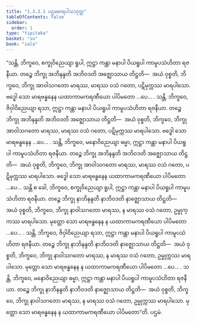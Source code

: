 ```yaml
---
title: "1.3.2.1 ပဌမမာရပါသသုတ္တ"
tableOfContents: false
sidebar:
  order: 1
type: "tipitaka"
basket: "su"
book: "sala"
---
```



<DynamicBreadcrumb />

<Division number="114" book="sala">

<Paragraph number="613" book="sala">
“သန္တိ, ဘိက္ခဝေ, စက္ခုဝိညေယျာ ရူပါ, ဣဋ္ဌာ ကန္တာ မနာပါ ပိယရူပါ ကာမူပသံဟိတာ ရဇနီယာ. တဉ္စေ ဘိက္ခု အဘိနန္ဒတိ အဘိဝဒတိ အဇ္ဈောသာယ တိဋ္ဌတိ—  အယံ ဝုစ္စတိ, ဘိက္ခဝေ, ဘိက္ခု အာဝါသဂတော မာရဿ, မာရဿ ဝသံ ဂတော, ပဋိမုက္ကဿ မာရပါသော. ဗဒ္ဓေါ သော မာရဗန္ဓနေန ယထာကာမကရဏီယော ပါပိမတော …ပေ… .
</Paragraph>

<Paragraph number="614" book="sala">
သန္တိ, ဘိက္ခဝေ, ဇိဝှါဝိညေယျာ ရသာ, ဣဋ္ဌာ ကန္တာ မနာပါ ပိယရူပါ ကာမူပသံဟိတာ ရဇနီယာ. တဉ္စေ ဘိက္ခု အဘိနန္ဒတိ အဘိဝဒတိ အဇ္ဈောသာယ တိဋ္ဌတိ—  အယံ ဝုစ္စတိ, ဘိက္ခဝေ, ဘိက္ခု အာဝါသဂတော မာရဿ, မာရဿ ဝသံ ဂတော, ပဋိမုက္ကဿ မာရပါသော. ဗဒ္ဓေါ သော မာရဗန္ဓနေန …ပေ… .
</Paragraph>

<Paragraph number="615" book="sala">
သန္တိ, ဘိက္ခဝေ, မနောဝိညေယျာ ဓမ္မာ, ဣဋ္ဌာ ကန္တာ မနာပါ ပိယရူပါ ကာမူပသံဟိတာ ရဇနီယာ. တဉ္စေ ဘိက္ခု အဘိနန္ဒတိ အဘိဝဒတိ အဇ္ဈောသာယ တိဋ္ဌတိ—  အယံ ဝုစ္စတိ, ဘိက္ခဝေ, ဘိက္ခု အာဝါသဂတော မာရဿ, မာရဿ ဝသံ ဂတော, ပဋိမုက္ကဿ မာရပါသော. ဗဒ္ဓေါ သော မာရဗန္ဓနေန ယထာကာမကရဏီယော ပါပိမတော …ပေ…
</Paragraph>

<Paragraph number="616" book="sala">
သန္တိ စ ခေါ, ဘိက္ခဝေ, စက္ခုဝိညေယျာ ရူပါ, ဣဋ္ဌာ ကန္တာ မနာပါ ပိယရူပါ ကာမူပသံဟိတာ ရဇနီယာ. တဉ္စေ ဘိက္ခု နာဘိနန္ဒတိ နာဘိဝဒတိ နာဇ္ဈောသာယ တိဋ္ဌတိ—  အယံ ဝုစ္စတိ, ဘိက္ခဝေ, ဘိက္ခု နာဝါသဂတော မာရဿ, န မာရဿ ဝသံ ဂတော, ဥမ္မုက္ကဿ မာရပါသော. မုတ္တော သော မာရဗန္ဓနေန န ယထာကာမကရဏီယော ပါပိမတော …ပေ… .
</Paragraph>

<Paragraph number="617" book="sala">
သန္တိ, ဘိက္ခဝေ, ဇိဝှါဝိညေယျာ ရသာ, ဣဋ္ဌာ ကန္တာ မနာပါ ပိယရူပါ ကာမူပသံဟိတာ ရဇနီယာ. တဉ္စေ ဘိက္ခု နာဘိနန္ဒတိ နာဘိဝဒတိ နာဇ္ဈောသာယ တိဋ္ဌတိ—  အယံ ဝုစ္စတိ, ဘိက္ခဝေ, ဘိက္ခု နာဝါသဂတော မာရဿ, န မာရဿ ဝသံ ဂတော, ဥမ္မုက္ကဿ မာရပါသော. မုတ္တော သော မာရဗန္ဓနေန န ယထာကာမကရဏီယော ပါပိမတော …ပေ… .
</Paragraph>

<Paragraph number="618" book="sala">
သန္တိ, ဘိက္ခဝေ, မနောဝိညေယျာ ဓမ္မာ, ဣဋ္ဌာ ကန္တာ မနာပါ ပိယရူပါ ကာမူပသံဟိတာ ရဇနီယာ. တဉ္စေ ဘိက္ခု နာဘိနန္ဒတိ နာဘိဝဒတိ နာဇ္ဈောသာယ တိဋ္ဌတိ—  အယံ ဝုစ္စတိ, ဘိက္ခဝေ, ဘိက္ခု နာဝါသဂတော မာရဿ, န မာရဿ ဝသံ ဂတော, ဥမ္မုက္ကဿ မာရပါသော. မုတ္တော သော မာရဗန္ဓနေန န ယထာကာမကရဏီယော ပါပိမတော”တိ.

</Paragraph>
</Division>

<Paragraph number="619" type="center" book="sala">
ပဌမံ.
</Paragraph>